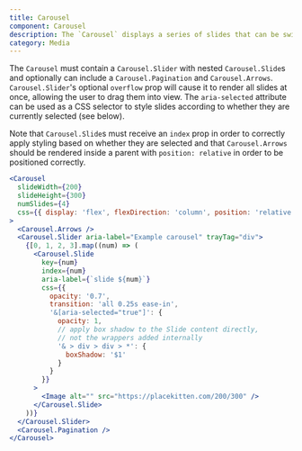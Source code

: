 ```yaml
---
title: Carousel
component: Carousel
description: The `Carousel` displays a series of slides that can be swiped between or selected directly via buttons.
category: Media
---
```


The `Carousel` must contain a `Carousel.Slider` with nested `Carousel.Slide`s and optionally can include a `Carousel.Pagination` and `Carousel.Arrows`.
`Carousel.Slider`'s optional `overflow` prop will cause it to render all slides at once, allowing the user to drag them into view. The `aria-selected` attribute can be used as a CSS selector to style slides according to whether they are currently selected (see below).

Note that `Carousel.Slide`s must receive an `index` prop in order to correctly apply styling based on whether they are selected and that `Carousel.Arrows` should be rendered inside a parent with `position: relative` in order to be positioned correctly.

```jsx preview
<Carousel
  slideWidth={200}
  slideHeight={300}
  numSlides={4}
  css={{ display: 'flex', flexDirection: 'column', position: 'relative' }}
>
  <Carousel.Arrows />
  <Carousel.Slider aria-label="Example carousel" trayTag="div">
    {[0, 1, 2, 3].map((num) => (
      <Carousel.Slide
        key={num}
        index={num}
        aria-label={`slide ${num}`}
        css={{
          opacity: '0.7',
          transition: 'all 0.25s ease-in',
          '&[aria-selected="true"]': {
            opacity: 1,
            // apply box shadow to the Slide content directly,
            // not the wrappers added internally
            '& > div > div > *': {
              boxShadow: '$1'
            }
          }
        }}
      >
        <Image alt="" src="https://placekitten.com/200/300" />
      </Carousel.Slide>
    ))}
  </Carousel.Slider>
  <Carousel.Pagination />
</Carousel>
```
